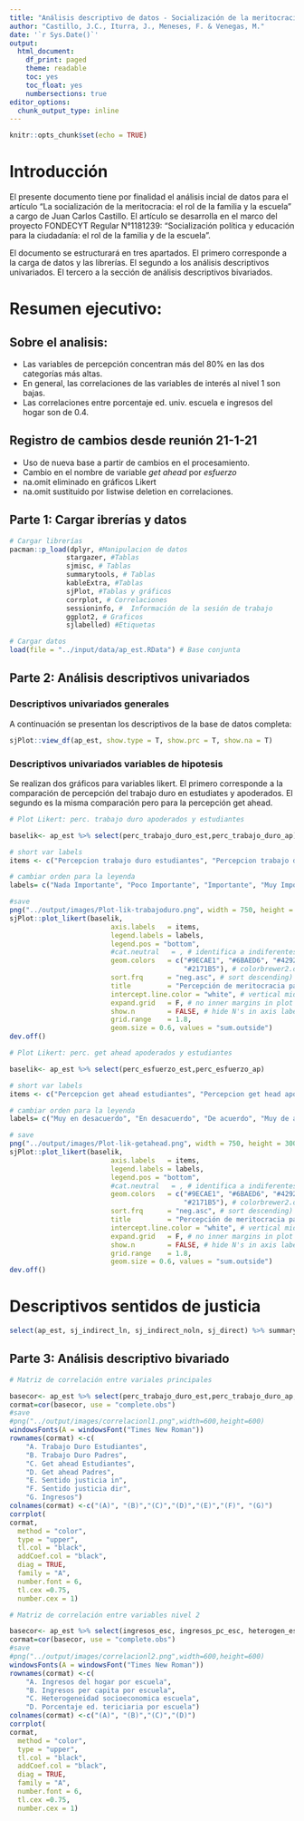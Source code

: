 ```yaml
---
title: "Análisis descriptivo de datos - Socialización de la meritocracia"
author: "Castillo, J.C., Iturra, J., Meneses, F. & Venegas, M."
date: '`r Sys.Date()`'
output:
  html_document:
    df_print: paged
    theme: readable
    toc: yes
    toc_float: yes
    numbersections: true
editor_options:
  chunk_output_type: inline
---
```

```r
knitr::opts_chunk$set(echo = TRUE)
```

# Introducción

El presente documento tiene por finalidad el análisis incial de datos para el artículo "La socialización de la meritocracia: el rol de la familia y la escuela" a cargo de Juan Carlos Castillo. El artículo se desarrolla en el marco del proyecto FONDECYT Regular N°1181239: "Socialización política y educación para la ciudadanía: el rol de la familia y de la escuela".

El documento se estructurará en tres apartados. El primero corresponde a la carga de datos y las librerías. El segundo a los análisis descriptivos univariados. El tercero a la sección de análisis descriptivos bivariados.

# Resumen ejecutivo:

## Sobre el analisis:
- Las variables de percepción concentran más del 80% en las dos categorías más altas.
- En general, las correlaciones de las variables de interés al nivel 1 son bajas.
- Las correlaciones entre porcentaje ed. univ. escuela e ingresos del hogar son de 0.4.

## Registro de cambios desde reunión 21-1-21
- Uso de nueva base a partir de cambios en el procesamiento.
- Cambio en el nombre de variable *get ahead* por *esfuerzo*
- na.omit eliminado en gráficos Likert
- na.omit sustituido por listwise deletion en correlaciones.

## Parte 1: Cargar ibrerías y datos

```r
# Cargar librerías
pacman::p_load(dplyr, #Manipulacion de datos
              stargazer, #Tablas
              sjmisc, # Tablas
              summarytools, # Tablas
              kableExtra, #Tablas
              sjPlot, #Tablas y gráficos
              corrplot, # Correlaciones
              sessioninfo, #  Información de la sesión de trabajo
              ggplot2, # Graficos
              sjlabelled) #Etiquetas

# Cargar datos
load(file = "../input/data/ap_est.RData") # Base conjunta
```


## Parte 2: Análisis descriptivos univariados
### Descriptivos univariados generales

A continuación se presentan los descriptivos de la base de datos completa:

```r
sjPlot::view_df(ap_est, show.type = T, show.prc = T, show.na = T)
```

### Descriptivos univariados variables de hipotesis

Se realizan dos gráficos para variables likert. El primero corresponde a la comparación de percepción del trabajo duro en estudiates y apoderados. El segundo es la misma comparación pero para la percepción get ahead.

```r
# Plot Likert: perc. trabajo duro apoderados y estudiantes

baselik<- ap_est %>% select(perc_trabajo_duro_est,perc_trabajo_duro_ap)

# short var labels
items <- c("Percepcion trabajo duro estudiantes", "Percepcion trabajo duro apoderados")

# cambiar orden para la leyenda
labels= c("Nada Importante", "Poco Importante", "Importante", "Muy Importante")  ### E

#save
png("../output/images/Plot-lik-trabajoduro.png", width = 750, height = 300)
sjPlot::plot_likert(baselik,
                         axis.labels   = items,
                         legend.labels = labels,
                         legend.pos = "bottom",
                         #cat.neutral   = , # identifica a indiferentes
                         geom.colors   = c("#9ECAE1", "#6BAED6", "#4292C6",
                                           "#2171B5"), # colorbrewer2.org
                         sort.frq      = "neg.asc", # sort descending)
                         title         = "Percepción de meritocracia padres e hijos",
                         intercept.line.color = "white", # vertical middle
                         expand.grid   = F, # no inner margins in plot
                         show.n        = FALSE, # hide N's in axis labels
                         grid.range    = 1.8,
                         geom.size = 0.6, values = "sum.outside")
dev.off()

```

```r
# Plot Likert: perc. get ahead apoderados y estudiantes

baselik<- ap_est %>% select(perc_esfuerzo_est,perc_esfuerzo_ap)

# short var labels
items <- c("Percepcion get ahead estudiantes", "Percepcion get head apoderados")

# cambiar orden para la leyenda
labels= c("Muy en desacuerdo", "En desacuerdo", "De acuerdo", "Muy de acuerdo")  ### E

# save
png("../output/images/Plot-lik-getahead.png", width = 750, height = 300)
sjPlot::plot_likert(baselik,
                         axis.labels   = items,
                         legend.labels = labels,
                         legend.pos = "bottom",
                         #cat.neutral   = , # identifica a indiferentes
                         geom.colors   = c("#9ECAE1", "#6BAED6", "#4292C6",
                                           "#2171B5"), # colorbrewer2.org
                         sort.frq      = "neg.asc", # sort descending)
                         title         = "Percepción de meritocracia padres e hijos",
                         intercept.line.color = "white", # vertical middle
                         expand.grid   = F, # no inner margins in plot
                         show.n        = FALSE, # hide N's in axis labels
                         grid.range    = 1.8,
                         geom.size = 0.6, values = "sum.outside")
dev.off()

```

# Descriptivos sentidos de justicia

```r
select(ap_est, sj_indirect_ln, sj_indirect_noln, sj_direct) %>% summarytools::descr()
```

## Parte 3: Análisis descriptivo bivariado

```r
# Matriz de correlación entre variales principales

basecor<- ap_est %>% select(perc_trabajo_duro_est,perc_trabajo_duro_ap,perc_esfuerzo_est,perc_esfuerzo_ap,sj_indirect_ln,sj_direct,ingresos_pc_esc)
cormat=cor(basecor, use = "complete.obs")
#save
#png("../output/images/correlacionl1.png",width=600,height=600)
windowsFonts(A = windowsFont("Times New Roman"))
rownames(cormat) <-c(
    "A. Trabajo Duro Estudiantes",
    "B. Trabajo Duro Padres",
    "C. Get ahead Estudiantes",
    "D. Get ahead Padres",
    "E. Sentido justicia in",
    "F. Sentido justicia dir",
    "G. Ingresos")
colnames(cormat) <-c("(A)", "(B)","(C)","(D)","(E)","(F)", "(G)")
corrplot(
cormat,
  method = "color",
  type = "upper",
  tl.col = "black",
  addCoef.col = "black",
  diag = TRUE,
  family = "A",
  number.font = 6,
  tl.cex =0.75,
  number.cex = 1)
```

```r
# Matriz de correlación entre variables nivel 2

basecor<- ap_est %>% select(ingresos_esc, ingresos_pc_esc, heterogen_esc, univ_esc)
cormat=cor(basecor, use = "complete.obs")
#save
#png("../output/images/correlacionl2.png",width=600,height=600)
windowsFonts(A = windowsFont("Times New Roman"))
rownames(cormat) <-c(
    "A. Ingresos del hogar por escuela",
    "B. Ingresos per capita por escuela",
    "C. Heterogeneidad socioeconomica escuela",
    "D. Porcentaje ed. tericiaria por escuela")
colnames(cormat) <-c("(A)", "(B)","(C)","(D)")
corrplot(
cormat,
  method = "color",
  type = "upper",
  tl.col = "black",
  addCoef.col = "black",
  diag = TRUE,
  family = "A",
  number.font = 6,
  tl.cex =0.75,
  number.cex = 1)
```


